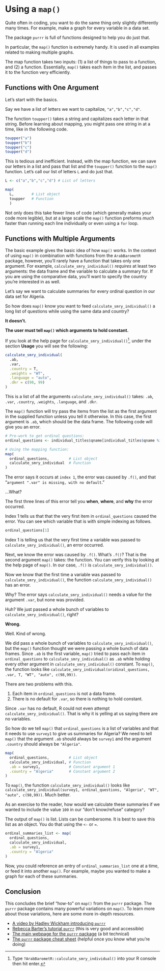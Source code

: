 # Using a `map()` {#using-map -}

Quite often in coding, you want to do the same thing only slightly differently many times. For example, make a graph for every variable in a data set.

The package `purrr` is full of functions designed to help you do just that.

In particular, the `map()` function is extremely handy. It is used in all examples related to making multiple graphs.

The map function takes two inputs: (1) a list of things to pass to a function, and (2) a function. Essentially, `map()` takes each item in the list, and passes it to the function very efficiently. 

## Functions with One Argument {#map-basics -}

Let's start with the basics.

Say we have a list of letters we want to capitalize, `"a","b","c","d"`. 

The function `toupper()` takes a string and capitalizes each letter in that string. Before learning about mapping, you might pass one string in at a time, like in the following code.

```r

toupper("a")
toupper("b")
toupper("c")
toupper("d")

```

This is tedious and inefficient. Instead, with the map function, we can save our letters in a list and pass that list and the `toupper()` function to the `map()` function. Let's call our list of letters `L` and do just that.

```r

L <- c("a","b","c","d") # List of letters

map(
  L,        # List object
  toupper   # Function
  )

```

Not only does this take fewer lines of code (which generally makes your code more legible), but at a large scale the `map()` function preforms *much* faster than running each line individually or even using a `for` loop.

## Functions with Multiple Arguments {#advanced-map - }

The basic example gives the basic idea of how `map()` works. In the context of using `map()` in combination with functions from the `ArabBarometR` package, however, you'll rarely have a function that takes only one argument. For example, `calculate_smry_individual()` *requires* at least two arguments: the data frame and the variable to calculate a summary for. If you are using the comparative data, you'll want to specify the country you're interested in as well.

Let's say we want to calculate summaries for every ordinal question in our data set for Algeria.

So how does `map()` know you want to feed `calculate_smry_individual()` a long list of questions while using the same data and country?

**It doesn't.**

**The user must tell `map()` which arguments to hold constant.**

If you look at the help page for `calculate_smry_individual()`^[Type `?ArabBarometR::calculate_smry_individual()` into your R console then hit enter.], under the section **Usage** you will see the following:

```r

calculate_smry_individual(
  .ab,
  .var,
  .country = T,
  .weights = "WT",
  .language = "auto",
  .dkr = c(98, 99)
)

```

This is a list of all the arguments `calculate_smry_individual()` takes: `.ab`, `.var`, `.country`, `.weights`, `.language`, and `.dkr`. 

The `map()` function will try pass the items from the list as the first argument in the supplied function unless you tell it otherwise. In this case, the first argument is `.ab`, which should be the data frame. The following code will give you an error.

```r

# Pre-work to get ordinal questions:
ordinal_questions <- individual_titles$qname[individual_titles$qname %in% names(survey1) & individual_titles$type == "ordinal"]

# Using the mapping function:
map(
  ordinal_questions,         # List object
  calculate_smry_individual  # Function
)

```

The error says it occurs at `index 1`, the error was caused by `.f()`, and that "`argument ".var" is missing, with no default`." 

...What?

The first three lines of this error tell you **when**, **where**, and **why** the error occurred.

Index 1 tells us that that the very first item in `ordinal_questions` caused the error. You can see which variable that is with simple indexing as follows.

```r

ordinal_questions[1]

```

Index 1 is telling us that the very first time a variable was passed to `calculate_smry_individual()`, an error occurred. 

Next, we know the error was caused by `.f()`. What's `.f()`? That is the second argument `map()` takes: the function. You can verify this by looking at the help page of `map()`. In our case, `.f()` is `calculate_smry_individual()`.

Now we know that the first time a variable was passed to `calculate_smry_individual()`, the function `calculate_smry_individual()` has an error.

Why? The error says `calculate_smry_individual()` needs a value for the argument `.var`, but none was provided.

Huh? We just passed a whole bunch of variables to `calculate_smry_individual()`, right?

**Wrong.**

Well. Kind of wrong.

We did pass a whole bunch of variables to `calculate_smry_individual()`, but the `map()` function thought we were passing a whole bunch of data frames. Since `.ab` is the first variable, `map()` tried to pass each item in `ordinal_questions` to `calculate_smry_individual()` as `.ab` while holding every other argument in `calculate_smry_individual()` constant. To `map()`, the function looks like `calculate_smry_individual(oridinal_questions, .var, T, "WT", "auto", c(98,99))`.

There are two problems with this.

1. Each item in `ordinal_questions` is not a data frame.
2. There is no default for `.var`, so there is nothing to hold constant.

Since `.var` has no default, R could not even attempt `calculate_smry_individual()`. That is why it is yelling at us saying there are no variables.

So how do we tell `map()` that `ordinal_questions` is a list of variables and that it needs to use `survey1` to give us summaries for Algeria? We need to tell `map()` that the argument `.ab` should always be `survey1` and the argument `.country` should always be `"Algeria"`.

```r

map(
  ordinal_questions,         # List object
  calculate_smry_individual, # Function
  .ab = survey1,             # Constant argument 1
  .country = "Algeria"       # Constant argument 2
)

```

To `map()`, the function `calculate_smry_individual()` looks like `calculate_smry_individual(survey1, ordinal_questions, "Algeria", "WT", "auto", c(98,99))`. Much better.

As an exercise to the reader, how would we calculate these summaries if we wanted to include the value `100` in our "don't know/refuse" category?

The output of `map()` is list. Lists can be cumbersome. It is best to save this list as an object. You do that using the `<-` or `=`.

```r

ordinal_summaries_list <- map(
  ordinal_questions,         
  calculate_smry_individual, 
  .ab = survey1,             
  .country = "Algeria"       
)

```

Now, you could reference an entry of `ordinal_summaries_list` one at a time, or feed it into another `map()`. For example, maybe you wanted to make a graph for each of these summaries.

## Conclusion

This concludes the brief "how-to" on `map()` from the `purrr` package. The `purrr` package contains many powerful variations on `map()`. To learn more about those variations, here are some more in-depth resources.

  - [A video by Hadley Wickham introducing `purrr`](https://www.youtube.com/watch?v=EGAs7zuRutY)
  - [Rebecca Barter's tutorial `purrr`](https://rebeccabarter.com/blog/2019-08-19_purrr) (this is very good and accessible)
  - [The main webpage for the `purrr` package](https://purrr.tidyverse.org/) (a bit technical)
  - [The `purrr` package cheat sheet](https://evoldyn.gitlab.io/evomics-2018/ref-sheets/R_purrr.pdf) (helpful once you know what you're doing)